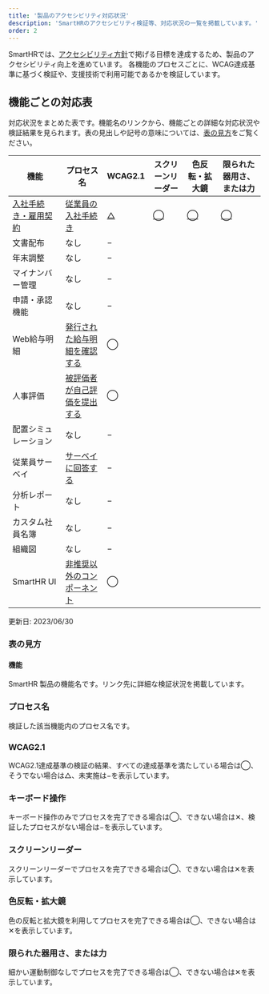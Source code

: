 ```yaml
---
title: '製品のアクセシビリティ対応状況'
description: 'SmartHRのアクセシビリティ検証等、対応状況の一覧を掲載しています。'
order: 2 
---
```



SmartHRでは、[アクセシビリティ方針](__TBD__)で掲げる目標を達成するため、製品のアクセシビリティ向上を進めています。
各機能のプロセスごとに、WCAG達成基準に基づく検証や、支援技術で利用可能であるかを検証しています。

## 機能ごとの対応表
対応状況をまとめた表です。機能名のリンクから、機能ごとの詳細な対応状況や検証結果を見られます。表の見出しや記号の意味については、[表の見方](./#h3-0)をご覧ください。

<Table>
  <thead>
    <tr>
      <Th>機能</Th>
      <Th>プロセス名</Th>
      <Th>WCAG2.1</Th>
      <Th>スクリーンリーダー</Th>
      <Th>色反転・拡大鏡</Th>
      <Th>限られた器用さ、または力</Th>
    </tr>
  </thead>
  <tbody>
    <tr>
      <td>
        <a href="./agreement/">入社手続き・雇用契約</a>
      </td>
      <td>
        <a href="./agreement">従業員の入社手続き</a>
      </td>
      <td>
        <a href="./agreement/202306/">△</a>
      </td>
      <td>
        <a href="./agreement/#h3-2">◯</a>
      </td>
      <td>
        <a href="./agreement/#h3-3">◯</a>
      </td>
      <td>
        <a href="./agreement/#h3-4">◯</a>
      </td>
    </tr>
    <tr>
      <td>
        文書配布
      </td>
      <td>
        なし
      </td>
      <td>
        −
      </td>
    </tr>
    <tr>
      <td>
        年末調整
      </td>
      <td>
        なし
      </td>
      <td>
        −
      </td>
    </tr>
    <tr>
      <td>
        マイナンバー管理
      </td>
      <td>
        なし
      </td>
      <td>
        −
      </td>
    </tr>
    <tr>
      <td>
        申請・承認機能
      </td>
      <td>
        なし
      </td>
      <td>
        −
      </td>
    </tr>
    <tr>
      <td>
        Web給与明細
      </td>
      <td>
        <a href="__TBD__">発行された給与明細を確認する</a>
      </td>
      <td>
        ◯
      </td>
    </tr>
    <tr>
      <td>
        人事評価
      </td>
      <td>
        <a href="__TBD__">被評価者が自己評価を提出する</a>
      </td>
      <td>
        ◯
      </td>
    </tr>
    <tr>
      <td>
        配置シミュレーション
      </td>
      <td>
        なし
      </td>
      <td>
        −
      </td>
    </tr>
    <tr>
      <td>
        従業員サーベイ
      </td>
      <td>
        <a href="__TBD__">サーベイに回答する</a>
      </td>
      <td>
        −
      </td>
    </tr>
    <tr>
      <td>
        分析レポート
      </td>
      <td>
        なし
      </td>
      <td>
        −
      </td>
    </tr>
    <tr>
      <td>
        カスタム社員名簿
      </td>
      <td>
        なし
      </td>
      <td>
        −
      </td>
    </tr>
    <tr>
      <td>
        組織図
      </td>
      <td>
        なし
      </td>
      <td>
        −
      </td>
    </tr>
    <tr>
      <td>
        SmartHR UI
      </td>
      <td>
        <a href="https://smarthr.design/accessibility/test/202112/">非推奨以外のコンポーネント</a>
      </td>
      <td>
        ◯
      </td>
    </tr>
  </tbody>
</Table>
更新日: <time datatime="2023-06-30">2023/06/30</time>

### 表の見方
#### 機能
SmartHR 製品の機能名です。リンク先に詳細な検証状況を掲載しています。
### プロセス名
検証した該当機能内のプロセス名です。
### WCAG2.1
 WCAG2.1達成基準の検証の結果、すべての達成基準を満たしている場合は◯、そうでない場合は△、未実施は−を表示しています。
### キーボード操作
キーボード操作のみでプロセスを完了できる場合は◯、できない場合は✕、検証したプロセスがない場合は−を表示しています。
### スクリーンリーダー
スクリーンリーダーでプロセスを完了できる場合は◯、できない場合は✕を表示しています。

### 色反転・拡大鏡
色の反転と拡大鏡を利用してプロセスを完了できる場合は◯、できない場合は✕を表示しています。

### 限られた器用さ、または力
細かい運動制御なしでプロセスを完了できる場合は◯、できない場合は✕を表示しています。